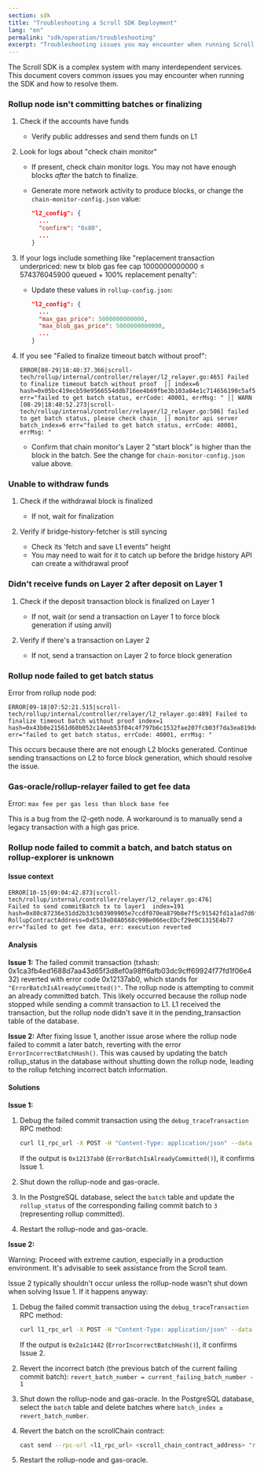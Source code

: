 ```yaml
---
section: sdk
title: "Troubleshooting a Scroll SDK Deployment"
lang: "en"
permalink: "sdk/operation/troubleshooting"
excerpt: "Troubleshooting issues you may encounter when running Scroll SDK"
---
```



The Scroll SDK is a complex system with many interdependent services. This document covers common issues you may encounter when running the SDK and how to resolve them.

### Rollup node isn't committing batches or finalizing

<Steps>

1. Check if the accounts have funds
   - Verify public addresses and send them funds on L1

2. Look for logs about "check chain monitor"
   - If present, check chain monitor logs. You may not have enough blocks *after* the batch to finalize. 
   - Generate more network activity to produce blocks, or change the `chain-monitor-config.json` value:

     ```json
     "l2_config": {
       ...
       "confirm": "0x80",
       ...
     }
     ```

3. If your logs include something like "replacement transaction underpriced: new tx blob gas fee cap 1000000000000 &le; 574376045900 queued + 100% replacement penalty":
   - Update these values in `rollup-config.json`:

     ```json
     "l2_config": {
       ...
       "max_gas_price": 5000000000000,
       "max_blob_gas_price": 5000000000000,
       ...
     }
     ```

4. If you see "Failed to finalize timeout batch without proof":
   ```
   ERROR[08-29|18:40:37.366|scroll-tech/rollup/internal/controller/relayer/l2_relayer.go:465] Failed to finalize timeout batch without proof  ││ index=6 hash=0x05bc419ecb59e9566554ddb716ee4b69fbe3b103a84e1c714656190c5af5028c err="failed to get batch status, errCode: 40001, errMsg: " ││ WARN [08-29|18:40:52.273|scroll-tech/rollup/internal/controller/relayer/l2_relayer.go:506] failed to get batch status, please check chain_ ││ monitor api server batch_index=6 err="failed to get batch status, errCode: 40001, errMsg: " 
   ```
   - Confirm that chain monitor's Layer 2 "start block" is higher than the block in the batch. See the change for `chain-monitor-config.json` value above.

</Steps>

### Unable to withdraw funds

<Steps>

1. Check if the withdrawal block is finalized
   - If not, wait for finalization

2. Verify if bridge-history-fetcher is still syncing
   - Check its 'fetch and save L1 events" height
   - You may need to wait for it to catch up before the bridge history API can create a withdrawal proof

</Steps>

### Didn't receive funds on Layer 2 after deposit on Layer 1

<Steps>

1. Check if the deposit transaction block is finalized on Layer 1
   - If not, wait (or send a transaction on Layer 1 to force block generation if using anvil)

2. Verify if there's a transaction on Layer 2
   - If not, send a transaction on Layer 2 to force block generation

</Steps>

### Rollup node failed to get batch status

Error from rollup node pod:

```
ERROR[09-18|07:52:21.515|scroll-tech/rollup/internal/controller/relayer/l2_relayer.go:489] Failed to finalize timeout batch without proof index=1 hash=0x43b0e21561d60b052c14eeb53f04c4f797b6c1532fae207fcb03f7da3ea819dd err="failed to get batch status, errCode: 40001, errMsg: "
```

This occurs because there are not enough L2 blocks generated. Continue sending transactions on L2 to force block generation, which should resolve the issue.

### Gas-oracle/rollup-relayer failed to get fee data

Error: `max fee per gas less than block base fee`

This is a bug from the l2-geth node. A workaround is to manually send a legacy transaction with a high gas price.

### Rollup node failed to commit a batch, and batch status on rollup-explorer is unknown

#### Issue context

```
ERROR[10-15|09:04:42.873|scroll-tech/rollup/internal/controller/relayer/l2_relayer.go:476]      
Failed to send commitBatch tx to layer1  index=191 hash=0x80c87236e31dd2b33cb03909905e7ccdf070ea879b8e7f5c91542fd1a1ad7d6f RollupContractAddress=0xE518eD8A0568c99Be066ecEDcf29e0C1315E4b77 err="failed to get fee data, err: execution reverted
```

#### Analysis

**Issue 1:** The failed commit transaction (txhash: 0x1ca3fb4ed1688d7aa43d65f3d8ef0a98ff6afb03dc9cff69924f77fd1f06e432) reverted with error code 0x12137ab0, which stands for `"ErrorBatchIsAlreadyCommitted()"`. The rollup node is attempting to commit an already committed batch. This likely occurred because the rollup node stopped while sending a commit transaction to L1. L1 received the transaction, but the rollup node didn't save it in the pending_transaction table of the database.

**Issue 2:** After fixing Issue 1, another issue arose where the rollup node failed to commit a later batch, reverting with the error `ErrorIncorrectBatchHash()`. This was caused by updating the batch rollup_status in the database without shutting down the rollup node, leading to the rollup fetching incorrect batch information.

#### Solutions

**Issue 1:**

<Steps>

1. Debug the failed commit transaction using the `debug_traceTransaction` RPC method:

   ```bash
   curl l1_rpc_url -X POST -H "Content-Type: application/json" --data '{"method":"debug_traceTransaction","params":["0x1ca3fb4ed1688d7aa43d65f3d8ef0a98ff6afb03dc9cff69924f77fd1f06e432", {"tracer": "callTracer"}], "id":1,"jsonrpc":"2.0"}'
   ```

   If the output is `0x12137ab0` (`ErrorBatchIsAlreadyCommitted()`), it confirms Issue 1.

2. Shut down the rollup-node and gas-oracle.

3. In the PostgreSQL database, select the `batch` table and update the `rollup_status` of the corresponding failing commit batch to `3` (representing rollup committed).

4. Restart the rollup-node and gas-oracle.

</Steps>

**Issue 2:**

<Aside type="caution">
  Warning: Proceed with extreme caution, especially in a production environment. It's advisable to seek assistance from the Scroll team.
</Aside>

Issue 2 typically shouldn't occur unless the rollup-node wasn't shut down when solving Issue 1. If it happens anyway:

<Steps>

1. Debug the failed commit transaction using the `debug_traceTransaction` RPC method:

   ```bash
   curl l1_rpc_url -X POST -H "Content-Type: application/json" --data '{"method":"debug_traceTransaction","params":["0x1ca3fb4ed1688d7aa43d65f3d8ef0a98ff6afb03dc9cff69924f77fd1f06e432", {"tracer": "callTracer"}], "id":1,"jsonrpc":"2.0"}'
   ```

   If the output is `0x2a1c1442` (`ErrorIncorrectBatchHash()`), it confirms Issue 2.

2. Revert the incorrect batch (the previous batch of the current failing commit batch):
   `revert_batch_number = current_failing_batch_number - 1`

3. Shut down the rollup-node and gas-oracle. In the PostgreSQL database, select the `batch` table and delete batches where `batch_index ≥ revert_batch_number`.

4. Revert the batch on the scrollChain contract:

   ```bash
   cast send --rpc-url <l1_rpc_url> <scroll_chain_contract_address> "revertBatch(bytes, bytes)" <revert_batch_header> <revert_batch_header> --private-key <owner_private_key>
   ```

5. Restart the rollup-node and gas-oracle.

</Steps>
